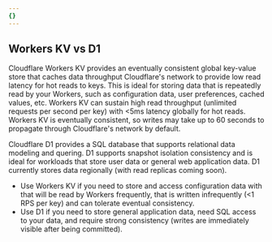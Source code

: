 ```yaml
---
{}
---
```


## Workers KV vs D1

Cloudflare Workers KV provides an eventually consistent global key-value store that caches data throughput Cloudflare's network to provide
low read latency for hot reads to keys. This is ideal for storing data that is repeatedly read by your Workers, such as configuration data, user preferences, cached values, etc. Workers KV can sustain high read throughput (unlimited requests per second per key) with \<5ms latency globally for hot reads. Workers KV is eventually consistent, so writes may take up to 60 seconds to propagate through Cloudflare's network by default.

Cloudflare D1 provides a SQL database that supports relational data modeling and quering. D1 supports snapshot isolation consistency and is ideal for
workloads that store user data or general web application data. D1 currently stores data regionally (with read replicas coming soon).

- Use Workers KV if you need to store and access configuration data with that will be read by Workers frequently, that is written infrequently (\<1 RPS per key) and can tolerate eventual consistency.
- Use D1 if you need to store general application data, need SQL access to your data, and require strong consistency (writes are immediately visible after being committed).

